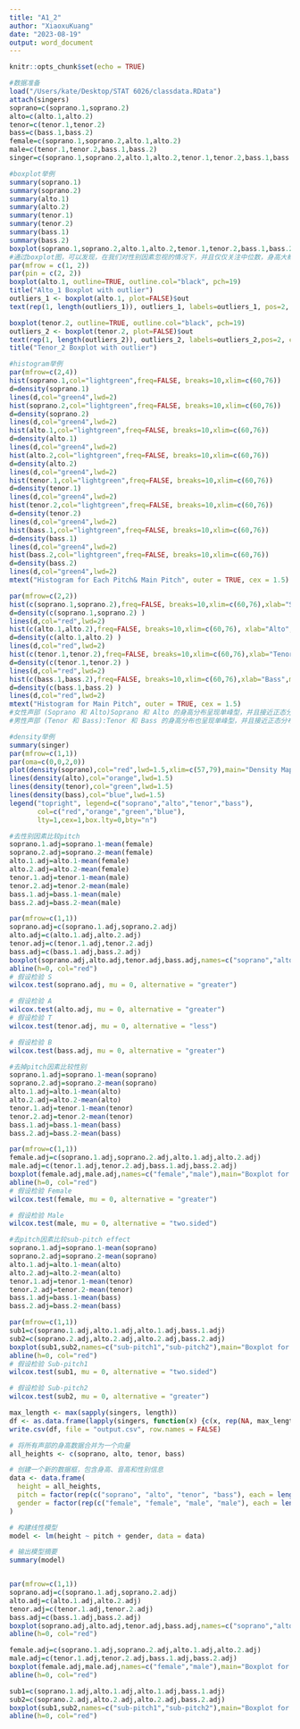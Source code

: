 ```yaml
---
title: "A1_2"
author: "XiaoxuKuang"
date: "2023-08-19"
output: word_document
---
```


```r
knitr::opts_chunk$set(echo = TRUE)
```



```r
#数据准备
load("/Users/kate/Desktop/STAT 6026/classdata.RData")
attach(singers)
soprano=c(soprano.1,soprano.2)
alto=c(alto.1,alto.2)
tenor=c(tenor.1,tenor.2)
bass=c(bass.1,bass.2)
female=c(soprano.1,soprano.2,alto.1,alto.2)
male=c(tenor.1,tenor.2,bass.1,bass.2)
singer=c(soprano.1,soprano.2,alto.1,alto.2,tenor.1,tenor.2,bass.1,bass.2)
```

```r
#boxplot举例
summary(soprano.1)
summary(soprano.2)
summary(alto.1)
summary(alto.2)
summary(tenor.1)
summary(tenor.2)
summary(bass.1)
summary(bass.2)
boxplot(soprano.1,soprano.2,alto.1,alto.2,tenor.1,tenor.2,bass.1,bass.2, border =c("red","red","orange","orange", "green","green","blue","blue"), names=c("soprano_1","soprano_2","alto_1","alto_2","tenor_1","tenor_2","bass_1","bass_2"),main="Height Distribution by Voice Category",outline=TRUE, outline.col="black", pch=19)
#通过boxplot图，可以发现，在我们对性别因素忽视的情况下，并且仅仅关注中位数，身高大概率随着音调的降低而上升。并且男性身高要高于女性。并且alto_1和tenor_2有异常值.二者的异常值分别为72，76.
par(mfrow = c(1, 2))
par(pin = c(2, 2))
boxplot(alto.1, outline=TRUE, outline.col="black", pch=19)
title("Alto_1 Boxplot with outlier")
outliers_1 <- boxplot(alto.1, plot=FALSE)$out
text(rep(1, length(outliers_1)), outliers_1, labels=outliers_1, pos=2, col="red")

boxplot(tenor.2, outline=TRUE, outline.col="black", pch=19)
outliers_2 <- boxplot(tenor.2, plot=FALSE)$out
text(rep(1, length(outliers_2)), outliers_2, labels=outliers_2,pos=2, col="red")
title("Tenor_2 Boxplot with outlier")

```

```r
#histogram举例
par(mfrow=c(2,4))
hist(soprano.1,col="lightgreen",freq=FALSE, breaks=10,xlim=c(60,76)) 
d=density(soprano.1) 
lines(d,col="green4",lwd=2)
hist(soprano.2,col="lightgreen",freq=FALSE, breaks=10,xlim=c(60,76)) 
d=density(soprano.2) 
lines(d,col="green4",lwd=2)
hist(alto.1,col="lightgreen",freq=FALSE, breaks=10,xlim=c(60,76)) 
d=density(alto.1) 
lines(d,col="green4",lwd=2)
hist(alto.2,col="lightgreen",freq=FALSE, breaks=10,xlim=c(60,76)) 
d=density(alto.2) 
lines(d,col="green4",lwd=2)
hist(tenor.1,col="lightgreen",freq=FALSE, breaks=10,xlim=c(60,76)) 
d=density(tenor.1) 
lines(d,col="green4",lwd=2)
hist(tenor.2,col="lightgreen",freq=FALSE, breaks=10,xlim=c(60,76))  
d=density(tenor.2) 
lines(d,col="green4",lwd=2)
hist(bass.1,col="lightgreen",freq=FALSE, breaks=10,xlim=c(60,76))  
d=density(bass.1) 
lines(d,col="green4",lwd=2)
hist(bass.2,col="lightgreen",freq=FALSE, breaks=10,xlim=c(60,76)) 
d=density(bass.2) 
lines(d,col="green4",lwd=2)
mtext("Histogram for Each Pitch& Main Pitch", outer = TRUE, cex = 1.5)

par(mfrow=c(2,2))
hist(c(soprano.1,soprano.2),freq=FALSE, breaks=10,xlim=c(60,76),xlab="Soprano",main="Histogram and Density of Soprano") 
d=density(c(soprano.1,soprano.2) )
lines(d,col="red",lwd=2)
hist(c(alto.1,alto.2),freq=FALSE, breaks=10,xlim=c(60,76), xlab="Alto",main="Histogram and Density of Alto") 
d=density(c(alto.1,alto.2) )
lines(d,col="red",lwd=2)
hist(c(tenor.1,tenor.2),freq=FALSE, breaks=10,xlim=c(60,76),xlab="Tenor",main="Histogram and Density of Tenor") 
d=density(c(tenor.1,tenor.2) )
lines(d,col="red",lwd=2)
hist(c(bass.1,bass.2),freq=FALSE, breaks=10,xlim=c(60,76),xlab="Bass",main="Histogram and Density of Bass") 
d=density(c(bass.1,bass.2) )
lines(d,col="red",lwd=2)
mtext("Histogram for Main Pitch", outer = TRUE, cex = 1.5)
#女性声部 (Soprano 和 Alto)Soprano 和 Alto 的身高分布呈现单峰型，并且接近正态分布。Alto.2 的分布稍微向右偏移，意味着Alto.2的身高稍微偏高。
#男性声部 (Tenor 和 Bass):Tenor 和 Bass 的身高分布也呈现单峰型，并且接近正态分布。Tenor.1 的分布稍微向左偏移，意味着Tenor.1的身高稍微偏低。
```

```r
#density举例
summary(singer)
par(mfrow=c(1,1))
par(oma=c(0,0,2,0))
plot(density(soprano),col="red",lwd=1.5,xlim=c(57,79),main="Density Map of Ascending by Pitch",xlab="Height")
lines(density(alto),col="orange",lwd=1.5)
lines(density(tenor),col="green",lwd=1.5)
lines(density(bass),col="blue",lwd=1.5)
legend("topright", legend=c("soprano","alto","tenor","bass"),
       col=c("red","orange","green","blue"),
       lty=1,cex=1,box.lty=0,bty="n") 
```






```r
#去性别因素比较pitch
soprano.1.adj=soprano.1-mean(female)
soprano.2.adj=soprano.2-mean(female)
alto.1.adj=alto.1-mean(female)
alto.2.adj=alto.2-mean(female)
tenor.1.adj=tenor.1-mean(male)
tenor.2.adj=tenor.2-mean(male)
bass.1.adj=bass.1-mean(male)
bass.2.adj=bass.2-mean(male)

par(mfrow=c(1,1))
soprano.adj=c(soprano.1.adj,soprano.2.adj)
alto.adj=c(alto.1.adj,alto.2.adj)
tenor.adj=c(tenor.1.adj,tenor.2.adj)
bass.adj=c(bass.1.adj,bass.2.adj)
boxplot(soprano.adj,alto.adj,tenor.adj,bass.adj,names=c("soprano","alto","tenor","bass"),main="Boxplot for Main Pitch (Adjusted for Gender)")
abline(h=0, col="red")
# 假设检验 S
wilcox.test(soprano.adj, mu = 0, alternative = "greater")

# 假设检验 A
wilcox.test(alto.adj, mu = 0, alternative = "greater")
# 假设检验 T
wilcox.test(tenor.adj, mu = 0, alternative = "less")

# 假设检验 B
wilcox.test(bass.adj, mu = 0, alternative = "greater")
```

```r
#去掉pitch因素比较性别
soprano.1.adj=soprano.1-mean(soprano)
soprano.2.adj=soprano.2-mean(soprano)
alto.1.adj=alto.1-mean(alto)
alto.2.adj=alto.2-mean(alto)
tenor.1.adj=tenor.1-mean(tenor)
tenor.2.adj=tenor.2-mean(tenor)
bass.1.adj=bass.1-mean(bass)
bass.2.adj=bass.2-mean(bass)

par(mfrow=c(1,1))
female.adj=c(soprano.1.adj,soprano.2.adj,alto.1.adj,alto.2.adj)
male.adj=c(tenor.1.adj,tenor.2.adj,bass.1.adj,bass.2.adj)
boxplot(female.adj,male.adj,names=c("female","male"),main="Boxplot for Gender (Adjusted for Pitch)")
abline(h=0, col="red")
# 假设检验 Female
wilcox.test(female, mu = 0, alternative = "greater")

# 假设检验 Male
wilcox.test(male, mu = 0, alternative = "two.sided")
```

```r
#去pitch因素比较sub-pitch effect
soprano.1.adj=soprano.1-mean(soprano)
soprano.2.adj=soprano.2-mean(soprano)
alto.1.adj=alto.1-mean(alto)
alto.2.adj=alto.2-mean(alto)
tenor.1.adj=tenor.1-mean(tenor)
tenor.2.adj=tenor.2-mean(tenor)
bass.1.adj=bass.1-mean(bass)
bass.2.adj=bass.2-mean(bass)

par(mfrow=c(1,1))
sub1=c(soprano.1.adj,alto.1.adj,alto.1.adj,bass.1.adj)
sub2=c(soprano.2.adj,alto.2.adj,alto.2.adj,bass.2.adj)
boxplot(sub1,sub2,names=c("sub-pitch1","sub-pitch2"),main="Boxplot for Sub Pitch (Adjusted for Main Pitch)")
abline(h=0, col="red")
# 假设检验 Sub-pitch1
wilcox.test(sub1, mu = 0, alternative = "two.sided")

# 假设检验 Sub-pitch2
wilcox.test(sub2, mu = 0, alternative = "greater")

```
```r
max_length <- max(sapply(singers, length))
df <- as.data.frame(lapply(singers, function(x) {c(x, rep(NA, max_length - length(x)))}))
write.csv(df, file = "output.csv", row.names = FALSE)
```

```r


# 将所有声部的身高数据合并为一个向量
all_heights <- c(soprano, alto, tenor, bass)

# 创建一个新的数据框，包含身高、音高和性别信息
data <- data.frame(
  height = all_heights,
  pitch = factor(rep(c("soprano", "alto", "tenor", "bass"), each = length(all_heights))),
  gender = factor(rep(c("female", "female", "male", "male"), each = length(all_heights)))
)

# 构建线性模型
model <- lm(height ~ pitch + gender, data = data)

# 输出模型摘要
summary(model)



```

```r


par(mfrow=c(1,1))
soprano.adj=c(soprano.1.adj,soprano.2.adj)
alto.adj=c(alto.1.adj,alto.2.adj)
tenor.adj=c(tenor.1.adj,tenor.2.adj)
bass.adj=c(bass.1.adj,bass.2.adj)
boxplot(soprano.adj,alto.adj,tenor.adj,bass.adj,names=c("soprano","alto","tenor","bass"),main="Boxplot for Main Pitch (Adjusted for Gender)")
abline(h=0, col="red")

female.adj=c(soprano.1.adj,soprano.2.adj,alto.1.adj,alto.2.adj)
male.adj=c(tenor.1.adj,tenor.2.adj,bass.1.adj,bass.2.adj)
boxplot(female.adj,male.adj,names=c("female","male"),main="Boxplot for Gender (Adjusted for Pitch)")
abline(h=0, col="red")

sub1=c(soprano.1.adj,alto.1.adj,alto.1.adj,bass.1.adj)
sub2=c(soprano.2.adj,alto.2.adj,alto.2.adj,bass.2.adj)
boxplot(sub1,sub2,names=c("sub-pitch1","sub-pitch2"),main="Boxplot for Sub Pitch (Adjusted for Main Pitch)")
abline(h=0, col="red")
```

